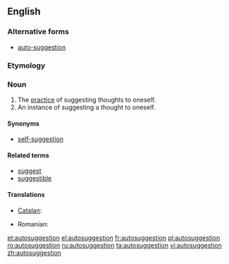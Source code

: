 ==English==
{{wikipedia}}

===Alternative forms===
* [[auto-suggestion]]

===Etymology===
{{prefix|auto|suggestion}}

===Noun===
{{en-noun}}

# The [[practice]] of suggesting thoughts to oneself.
# An instance of suggesting a thought to oneself.

====Synonyms====
* [[self-suggestion]]

====Related terms====
* [[suggest]]
* [[suggestible]]

====Translations====
{{trans-top|suggesting thoughts to oneself}}
* [[Catalan]]: {{t-|ca|autosuggestió|f}}
{{trans-mid}}
* Romanian: {{t+|ro|autosugestie|f}}
{{trans-bottom}}

[[et:autosuggestion]]
[[el:autosuggestion]]
[[fr:autosuggestion]]
[[pl:autosuggestion]]
[[ro:autosuggestion]]
[[ru:autosuggestion]]
[[ta:autosuggestion]]
[[vi:autosuggestion]]
[[zh:autosuggestion]]